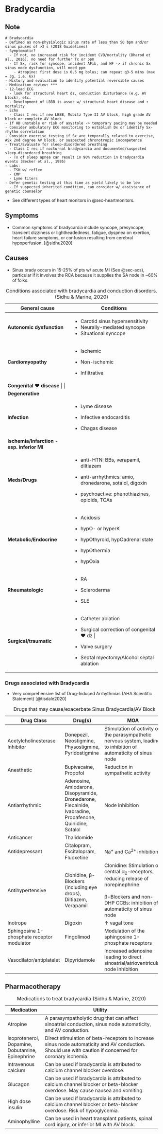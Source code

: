 # Bradycardia

## Note

``` text
# Bradycardia
- Defined as non-physiologic sinus rate of less than 50 bpm and/or sinus pauses of >3 s (2018 Guidelines)
- Symptomatic?
  - If not, no increased risk for incident CVD/mortality (Dharod et al., 2016); no need for further Tx or ppm
  - If Sx, risk for syncope, incident AFib, and HF -> if chronic Sx sinus node dysfunction, will need ppm
    - Atropine: first dose is 0.5 mg bolus; can repeat q3-5 mins (max = 3g, i.e. 6x)
- History and evaluation to identify potential reversible causes
- Medication review: ***
- 12-lead ECG
  - look for structural heart dz, conduction disturbance (e.g. AV block), etc.
  - Development of LBBB is assoc w/ structural heart disease and ↑ mortality
- Echo
  - Class I rec if new LBBB, Mobitz Type II AV block, high grade AV block or complete AV block
- If HD unstable or risk of asystole -> temporary pacing may be needed
- Consider ambulatory ECG monitoring to establish Dx or identify Sx-rhythm correlation
- Consider exercise testing if Sx are temporally related to exercise, ASx 2nd degree AV block, or suspected chronotropic incompetence
- Treat/Evaluate for sleep-disordered breathing
  - Class I rec if nocturnal bradycardia and documented/suspected sleep-disordered breathing
  - Tx of sleep apnea can result in 90% reduction in bradycardia events (Becker et al., 1995)
- Labs:
  - TSH w/ reflex
  - CMP
  - Lyme titers
- Defer genetic testing at this time as yield likely to be low
  - If suspected inherited condition, can consider w/ assistance of genetic counselor
```

-   See different types of heart monitors in @sec-heartmonitors.

## Symptoms

-   Common symptoms of bradycardia include syncope, presyncope, transient dizziness or lightheadedness, fatigue, dyspnea on exertion, heart failure symptoms, or confusion resulting from cerebral hypoperfusion. [@sidhu2020]

## Causes

-   Sinus brady occurs in 15-25% of pts w/ acute MI (See @sec-acs), particular if it involves the RCA because it supplies the SA node in \~60% of folks.

+--------------------------------------------+-----------------------------------------------------------+
| General cause                              | Conditions                                                |
+============================================+===========================================================+
| **Autonomic dysfunction**                  | -   Carotid sinus hypersensitivity                        |
|                                            | -   Neurally-mediated syncope                             |
|                                            | -   Situational syncope                                   |
+--------------------------------------------+-----------------------------------------------------------+
| **Cardiomyopathy**                         | -   Ischemic                                              |
|                                            |                                                           |
|                                            | -   Non-ischemic                                          |
|                                            |                                                           |
|                                            | -   Infiltrative                                          |
+--------------------------------------------+-----------------------------------------------------------+
| **Congenital ❤️ disease**                  |                                                           |
+--------------------------------------------+-----------------------------------------------------------+
| **Degenerative**                           |                                                           |
+--------------------------------------------+-----------------------------------------------------------+
| **Infection**                              | -   Lyme disease                                          |
|                                            |                                                           |
|                                            | -   Infective endocarditis                                |
|                                            |                                                           |
|                                            | -   Chagas disease                                        |
+--------------------------------------------+-----------------------------------------------------------+
| **Ischemia/Infarction - esp. inferior MI** |                                                           |
+--------------------------------------------+-----------------------------------------------------------+
| **Meds/Drugs**                             | -   anti-HTN: BBs, verapamil, diltiazem                   |
|                                            |                                                           |
|                                            | -   anti-arrhythmics: amio, dronedarone, sotalol, digoxin |
|                                            |                                                           |
|                                            | -   psychoactive: phenothiazines, opioids, TCAs           |
+--------------------------------------------+-----------------------------------------------------------+
| **Metabolic/Endocrine**                    | -   Acidosis                                              |
|                                            |                                                           |
|                                            | -   hypO- or hyperK                                       |
|                                            |                                                           |
|                                            | -   hypOthyroid, hypOadrenal state                        |
|                                            |                                                           |
|                                            | -   hypOthermia                                           |
|                                            |                                                           |
|                                            | -   hypOxia                                               |
+--------------------------------------------+-----------------------------------------------------------+
| **Rheumatologic**                          | -   RA                                                    |
|                                            |                                                           |
|                                            | -   Scleroderma                                           |
|                                            |                                                           |
|                                            | -   SLE                                                   |
+--------------------------------------------+-----------------------------------------------------------+
| **Surgical/traumatic**                     | -   Catheter ablation                                     |
|                                            |                                                           |
|                                            | -   Surgical correction of congenital **❤️** dz           |
|                                            |                                                           |
|                                            | -   Valve surgery                                         |
|                                            |                                                           |
|                                            | -   Septal myectomy/Alcohol septal ablation               |
+--------------------------------------------+-----------------------------------------------------------+

: Conditions associated with bradycardia and conduction disorders. (Sidhu & Marine, 2020)

### Drugs associated with Bradycardia

-   Very comprehensive list of Drug-Induced Arrhythmias (AHA Scientific Statement) [@tisdale2020]

+--------------------------------------------+-----------------------------------------------------------------------------------------------------------+--------------------------------------------------------------------------------------------------------------------+
| Drug Class                                 | Drug(s)                                                                                                   | MOA                                                                                                                |
+============================================+===========================================================================================================+====================================================================================================================+
| Acetylcholinesterase Inhibitor             | Donepezil, Neostigmine, Physostigmine, Pyridostigmine                                                     | Stimulation of activity of the parasympathetic nervous system, leading to inhibition of automaticity of sinus node |
+--------------------------------------------+-----------------------------------------------------------------------------------------------------------+--------------------------------------------------------------------------------------------------------------------+
| Anesthetic                                 | Bupivacaine, Propofol                                                                                     | Reduction in sympathetic activity                                                                                  |
+--------------------------------------------+-----------------------------------------------------------------------------------------------------------+--------------------------------------------------------------------------------------------------------------------+
| Antiarrhythmic                             | Adenosine, Amiodarone, Disopyramide, Dronedarone, Flecainide, Ivabradine, Propafenone, Quinidine, Sotalol | Node inhibition                                                                                                    |
+--------------------------------------------+-----------------------------------------------------------------------------------------------------------+--------------------------------------------------------------------------------------------------------------------+
| Anticancer                                 | Thalidomide                                                                                               |                                                                                                                    |
+--------------------------------------------+-----------------------------------------------------------------------------------------------------------+--------------------------------------------------------------------------------------------------------------------+
| Antidepressant                             | Citalopram, Escitalopram, Fluoxetine                                                                      | Na^+^ and Ca^2+^ inhibition                                                                                        |
+--------------------------------------------+-----------------------------------------------------------------------------------------------------------+--------------------------------------------------------------------------------------------------------------------+
| Antihypertensive                           | Clonidine, β-Blockers (including eye drops), Diltiazem, Verapamil                                         | Clonidine: Stimulation of central α~2~-receptors, reducing release of norepinephrine\                              |
|                                            |                                                                                                           | \                                                                                                                  |
|                                            |                                                                                                           | β-Blockers and non-DHP CCBs: inhibition of automaticity of sinus node                                              |
+--------------------------------------------+-----------------------------------------------------------------------------------------------------------+--------------------------------------------------------------------------------------------------------------------+
| Inotrope                                   | Digoxin                                                                                                   | ↑ vagal tone                                                                                                       |
+--------------------------------------------+-----------------------------------------------------------------------------------------------------------+--------------------------------------------------------------------------------------------------------------------+
| Sphingosine 1-phosphate receptor modulator | Fingolimod                                                                                                | Modulation of the sphingosine 1-phosphate receptors                                                                |
+--------------------------------------------+-----------------------------------------------------------------------------------------------------------+--------------------------------------------------------------------------------------------------------------------+
| Vasodilator/antiplatelet                   | Dipyridamole                                                                                              | Increased adenosine leading to direct sinoatrial/atrioventricular node inhibition                                  |
+--------------------------------------------+-----------------------------------------------------------------------------------------------------------+--------------------------------------------------------------------------------------------------------------------+

: Drugs that may cause/exacerbate Sinus Bradycardia/AV Block

## Pharmacotherapy

| Medication                                       | Utility                                                                                                                                                 |
|--------------------------------------------------|---------------------------------------------------------------------------------------------------------------------------------------------------------|
| Atropine                                         | A parasympatholytic drug that can affect sinoatrial conduction, sinus node automaticity, and AV conduction.                                             |
| Isoprotenerol, Dopamine, Dobutamine, Epinephrine | Direct stimulation of beta-receptors to increase sinus node automaticity and AV conduction. Should use with caution if concerned for coronary ischemia. |
| Intravenous calcium                              | Can be used if bradycardia is attributed to calcium channel blocker overdose.                                                                           |
| Glucagon                                         | Can be used if bradycardia is attributed to calcium channel blocker or beta-blocker overdose. May cause nausea and vomiting.                            |
| High dose insulin                                | Can be used if bradycardia is attributed to calcium channel blocker or beta-blocker overdose. Risk of hypoglycemia.                                     |
| Aminophylline                                    | Can be used in heart transplant patients, spinal cord injury, or inferior MI with AV block.                                                             |

: Medications to treat bradycardia (Sidhu & Marine, 2020)
